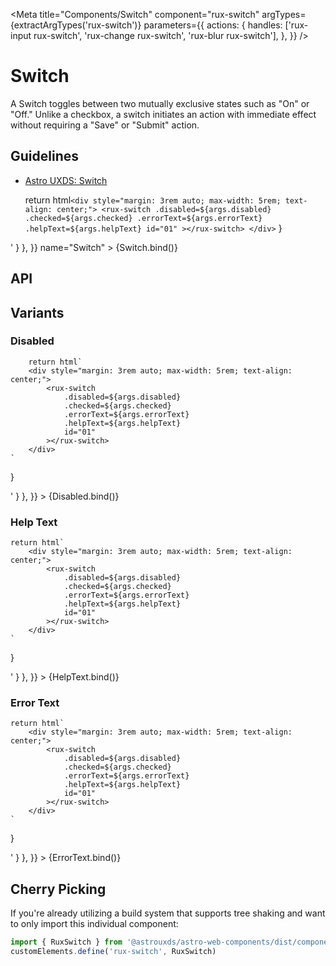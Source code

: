 
<Meta
    title="Components/Switch"
    component="rux-switch"
    argTypes={extractArgTypes('rux-switch')}
    parameters={{
        actions: {
            handles: ['rux-input rux-switch', 'rux-change rux-switch', 'rux-blur rux-switch'],
        },
    }}
/>

# Switch

A Switch toggles between two mutually exclusive states such as "On" or "Off." Unlike a checkbox, a switch initiates an action with immediate effect without requiring a "Save" or "Submit" action.

## Guidelines

-   [Astro UXDS: Switch](http://www.astrouxds.com/ui-components/switch)

    return html`
        <div style="margin: 3rem auto; max-width: 5rem; text-align: center;">
            <rux-switch
                .disabled=${args.disabled}
                .checked=${args.checked}
                .errorText=${args.errorText}
                .helpText=${args.helpText}
                id="01"
            ></rux-switch>
        </div>
    `
}

<Canvas>
    <Story
        parameters={{
            docs: { source: { code: '<rux-switch></rux-switch>' } },
        }}
        name="Switch"
    >
        {Switch.bind()}
    </Story>
</Canvas>

## API

<ArgsTable of="rux-switch" />

## Variants

### Disabled

        return html`
        <div style="margin: 3rem auto; max-width: 5rem; text-align: center;">
            <rux-switch
                .disabled=${args.disabled}
                .checked=${args.checked}
                .errorText=${args.errorText}
                .helpText=${args.helpText}
                id="01"
            ></rux-switch>
        </div>
    `
}

<Canvas>
    <Story
    name="Disabled"
    args={{
        disabled: true
    }}
         parameters={{
            docs: { source: { code: '<rux-switch disabled></rux-switch>' } },
        }}
    >
        {Disabled.bind()}
    </Story>
</Canvas>

### Help Text

    return html`
        <div style="margin: 3rem auto; max-width: 5rem; text-align: center;">
            <rux-switch
                .disabled=${args.disabled}
                .checked=${args.checked}
                .errorText=${args.errorText}
                .helpText=${args.helpText}
                id="01"
            ></rux-switch>
        </div>
    `
}

<Canvas>
    <Story
    name="HelpText"
    args={{
        helpText: "Help Text"
    }}
         parameters={{
            docs: { source: { code: '<rux-switch help-text="Help Text"></rux-switch>' } },
        }}
    >
        {HelpText.bind()}
    </Story>
</Canvas>

### Error Text

    return html`
        <div style="margin: 3rem auto; max-width: 5rem; text-align: center;">
            <rux-switch
                .disabled=${args.disabled}
                .checked=${args.checked}
                .errorText=${args.errorText}
                .helpText=${args.helpText}
                id="01"
            ></rux-switch>
        </div>
    `
}

<Canvas>
    <Story
    name="ErrorText"
    args={{
        errorText: "Error"
    }}
         parameters={{
            docs: { source: { code: '<rux-switch error-text="Error"></rux-switch>' } },
        }}
    >
        {ErrorText.bind()}
    </Story>
</Canvas>

## Cherry Picking

If you're already utilizing a build system that supports tree shaking and want to only import this individual component:

```js
import { RuxSwitch } from '@astrouxds/astro-web-components/dist/components/rux-switch'
customElements.define('rux-switch', RuxSwitch)
```


